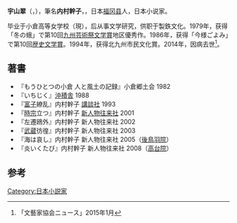 '''宇山翠'''（{{jpn|j=宇山翠|kn=うやま みどり|rm=Uyama Midori}}，{{bd|1923年|12月9日|2014年|12月5日|catIdx=Uyama}}），筆名'''内村幹子'''，，日本[[福冈县|福冈县]]人，日本小说家。

毕业于小倉高等女学校（現{{link-ja|福冈县立小仓高等学校|福岡県立小倉西高等学校}}），后从事文学研究，供职于製鉄文化。1979年，获得「冬の蛾」で第10回[[九州芸術祭文学賞|九州芸術祭文学賞]]地区優秀作。1986年，获得「今様ごよみ」で第10回[[歴史文学賞|歴史文学賞]]。1994年，获得北九州市民文化賞。2014年，因病去世<ref>「文藝家協会ニュース」2015年1月</ref>。

==著書==
*『もうひとつの小倉 人と風土の記録』小倉郷土会 1982
*『いちじく』[[沖積舎|沖積舎]] 1988
*『[[日野富子|富子]]繚乱』内村幹子 [[講談社|講談社]] 1993
*『[[北条時宗|時宗]]立つ』内村幹子 [[新人物往来社|新人物往来社]] 2001
*『左遷鴎外』内村幹子 新人物往来社 2002
*『[[宮本武蔵|武蔵]]彷徨』内村幹子 新人物往来社 2003
*『海は哀し』内村幹子 新人物往来社 2005（[[後鳥羽院|後鳥羽院]]）
*『炎いくたび』内村幹子 新人物往来社 2008（[[高台院|高台院]]）

==参考==
{{reflist}}

[[Category:日本小説家|Category:日本小説家]]